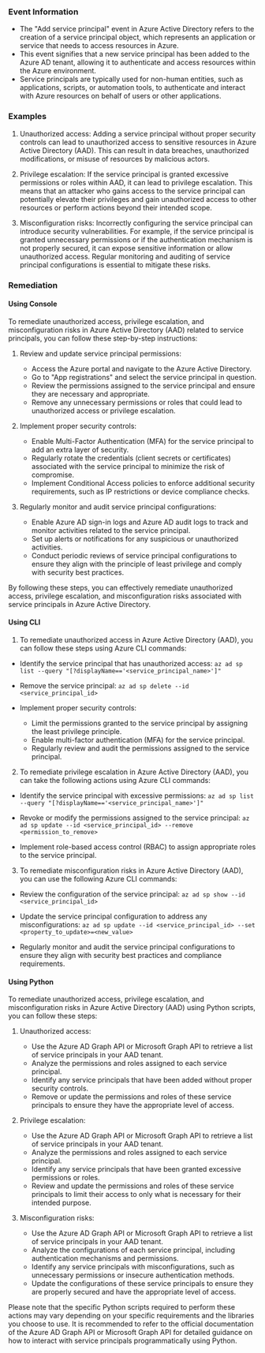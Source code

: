 
### Event Information

- The "Add service principal" event in Azure Active Directory refers to the creation of a service principal object, which represents an application or service that needs to access resources in Azure.
- This event signifies that a new service principal has been added to the Azure AD tenant, allowing it to authenticate and access resources within the Azure environment.
- Service principals are typically used for non-human entities, such as applications, scripts, or automation tools, to authenticate and interact with Azure resources on behalf of users or other applications.


### Examples

1. Unauthorized access: Adding a service principal without proper security controls can lead to unauthorized access to sensitive resources in Azure Active Directory (AAD). This can result in data breaches, unauthorized modifications, or misuse of resources by malicious actors.

2. Privilege escalation: If the service principal is granted excessive permissions or roles within AAD, it can lead to privilege escalation. This means that an attacker who gains access to the service principal can potentially elevate their privileges and gain unauthorized access to other resources or perform actions beyond their intended scope.

3. Misconfiguration risks: Incorrectly configuring the service principal can introduce security vulnerabilities. For example, if the service principal is granted unnecessary permissions or if the authentication mechanism is not properly secured, it can expose sensitive information or allow unauthorized access. Regular monitoring and auditing of service principal configurations is essential to mitigate these risks.

### Remediation

#### Using Console

To remediate unauthorized access, privilege escalation, and misconfiguration risks in Azure Active Directory (AAD) related to service principals, you can follow these step-by-step instructions:

1. Review and update service principal permissions:
   - Access the Azure portal and navigate to the Azure Active Directory.
   - Go to "App registrations" and select the service principal in question.
   - Review the permissions assigned to the service principal and ensure they are necessary and appropriate.
   - Remove any unnecessary permissions or roles that could lead to unauthorized access or privilege escalation.

2. Implement proper security controls:
   - Enable Multi-Factor Authentication (MFA) for the service principal to add an extra layer of security.
   - Regularly rotate the credentials (client secrets or certificates) associated with the service principal to minimize the risk of compromise.
   - Implement Conditional Access policies to enforce additional security requirements, such as IP restrictions or device compliance checks.

3. Regularly monitor and audit service principal configurations:
   - Enable Azure AD sign-in logs and Azure AD audit logs to track and monitor activities related to the service principal.
   - Set up alerts or notifications for any suspicious or unauthorized activities.
   - Conduct periodic reviews of service principal configurations to ensure they align with the principle of least privilege and comply with security best practices.

By following these steps, you can effectively remediate unauthorized access, privilege escalation, and misconfiguration risks associated with service principals in Azure Active Directory.

#### Using CLI

1. To remediate unauthorized access in Azure Active Directory (AAD), you can follow these steps using Azure CLI commands:

- Identify the service principal that has unauthorized access:
  `az ad sp list --query "[?displayName=='<service_principal_name>']"`

- Remove the service principal:
  `az ad sp delete --id <service_principal_id>`

- Implement proper security controls:
  - Limit the permissions granted to the service principal by assigning the least privilege principle.
  - Enable multi-factor authentication (MFA) for the service principal.
  - Regularly review and audit the permissions assigned to the service principal.

2. To remediate privilege escalation in Azure Active Directory (AAD), you can take the following actions using Azure CLI commands:

- Identify the service principal with excessive permissions:
  `az ad sp list --query "[?displayName=='<service_principal_name>']"`

- Revoke or modify the permissions assigned to the service principal:
  `az ad sp update --id <service_principal_id> --remove <permission_to_remove>`

- Implement role-based access control (RBAC) to assign appropriate roles to the service principal.

3. To remediate misconfiguration risks in Azure Active Directory (AAD), you can use the following Azure CLI commands:

- Review the configuration of the service principal:
  `az ad sp show --id <service_principal_id>`

- Update the service principal configuration to address any misconfigurations:
  `az ad sp update --id <service_principal_id> --set <property_to_update>=<new_value>`

- Regularly monitor and audit the service principal configurations to ensure they align with security best practices and compliance requirements.

#### Using Python

To remediate unauthorized access, privilege escalation, and misconfiguration risks in Azure Active Directory (AAD) using Python scripts, you can follow these steps:

1. Unauthorized access:
   - Use the Azure AD Graph API or Microsoft Graph API to retrieve a list of service principals in your AAD tenant.
   - Analyze the permissions and roles assigned to each service principal.
   - Identify any service principals that have been added without proper security controls.
   - Remove or update the permissions and roles of these service principals to ensure they have the appropriate level of access.

2. Privilege escalation:
   - Use the Azure AD Graph API or Microsoft Graph API to retrieve a list of service principals in your AAD tenant.
   - Analyze the permissions and roles assigned to each service principal.
   - Identify any service principals that have been granted excessive permissions or roles.
   - Review and update the permissions and roles of these service principals to limit their access to only what is necessary for their intended purpose.

3. Misconfiguration risks:
   - Use the Azure AD Graph API or Microsoft Graph API to retrieve a list of service principals in your AAD tenant.
   - Analyze the configurations of each service principal, including authentication mechanisms and permissions.
   - Identify any service principals with misconfigurations, such as unnecessary permissions or insecure authentication methods.
   - Update the configurations of these service principals to ensure they are properly secured and have the appropriate level of access.

Please note that the specific Python scripts required to perform these actions may vary depending on your specific requirements and the libraries you choose to use. It is recommended to refer to the official documentation of the Azure AD Graph API or Microsoft Graph API for detailed guidance on how to interact with service principals programmatically using Python.

